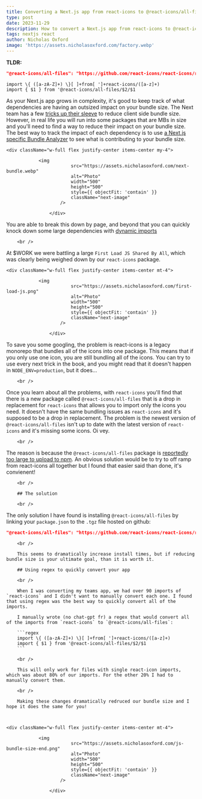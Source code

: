 ```yaml
---
title: Converting a Next.js app from react-icons to @react-icons/all-files
type: post
date: 2023-11-29
description: How to convert a Next.js app from react-icons to @react-icons/all-files using regex
tags: nextjs react
author: Nicholas Oxford
image: 'https://assets.nicholasoxford.com/factory.webp'
---
```


**TLDR:**

```json
"@react-icons/all-files": "https://github.com/react-icons/react-icons/releases/download/v4.11.0/react-icons-all-files-4.11.0.tgz",
```

```
import \{ ([a-zA-Z]+) \}[ ]+from[ ']+react-icons/([a-z]+)
import { $1 } from '@react-icons/all-files/$2/$1
```




As your Next.js app grows in complexity, it's good to keep track of what dependencies are having an outsized impact on your bundle size. The Next team has a few [tricks up their sleeve](https://vercel.com/blog/how-we-optimized-package-imports-in-next-js) to reduce client side bundle size. However, in real life you will run into some packages that are MBs in size and you'll need to find a way to reduce their impact on your bundle size.
        <br />
The best way to track the impact of each dependency is to use [a Next.js specific Bundle Analyzer](https://www.npmjs.com/package/@next/bundle-analyzer) to see what is contributing to your bundle size. 


    <div className="w-full flex justify-center items-center my-4">

                <img
                            src="https://assets.nicholasoxford.com/next-bundle.webp"
                            alt="Photo"
                            width="500"
                            height="500"
                            style={{ objectFit: 'contain' }}
                            className="next-image"
                        />

                    </div>

You are able to break this down by page, and beyond that you can quickly knock down some large dependencies with [dynamic imports](https://nextjs.org/docs/pages/building-your-application/optimizing/lazy-loading)

        <br />

At $WORK we were battling a large `First Load JS Shared By All`, which was clearly being weighed down by our `react-icons` package.

    <div className="w-full flex justify-center items-center mt-4">

                <img
                            src="https://assets.nicholasoxford.com/first-load-js.png"
                            alt="Photo"
                            width="500"
                            height="500"
                            style={{ objectFit: 'contain' }}
                            className="next-image"
                        />

                    </div>

To save you some googling, the problem is react-icons is a legacy monorepo that bundles all of the icons into one package. This means that if you only use one icon, you are still bundling all of the icons. You can try to use every next trick in the book, and you might read that it doesn't happen in `NODE_ENV=production`, but it does...

        <br />
Once you learn about all the problems, with `react-icons` you'll find that there is a new package called `@react-icons/all-files` that is a drop in replacement for `react-icons` that allows you to import only the icons you need. It doesn't have the same bundling issues as `react-icons` and it's supposed to be a drop in replacement. The problem is the newest version of `@react-icons/all-files` isn't up to date with the latest version of `react-icons` and it's missing some icons. Oi vey.

        <br />

The reason is because the `@react-icons/all-files` package is [reportedly too large to upload to npm](https://github.com/react-icons/react-icons/issues/593#issuecomment-1233711489). An obvious solution would be to try to off ramp from react-icons all together but I found that easier said than done, it's convienent! 

        <br />

        ## The solution

        <br />

The only solution I have found is installing `@react-icons/all-files` by linking your `package.json` to the `.tgz` file hosted on github:

```json
"@react-icons/all-files": "https://github.com/react-icons/react-icons/releases/download/v4.11.0/react-icons-all-files-4.11.0.tgz",
```

        <br />

        This seems to dramatically increase install times, but if reducing bundle size is your ultimate goal, than it is worth it. 

        ## Using regex to quickly convert your app

        <br />

        When I was converting my teams app, we had over 90 imports of `react-icons` and I didn't want to manually convert each one. I found that using regex was the best way to quickly convert all of the imports.

        I manually wrote (no chat-gpt fr) a regex that would convert all of the imports from `react-icons` to `@react-icons/all-files`:

        ```regex
        import \{ ([a-zA-Z]+) \}[ ]+from[ ']+react-icons/([a-z]+)
        import { $1 } from '@react-icons/all-files/$2/$1
        ```

        <br />

        This will only work for files with single react-icon imports, which was about 80% of our imports. For the other 20% I had to manually convert them.

        <br />

        Making these changes dramatically redruced our bundle size and I hope it does the same for you!



    <div className="w-full flex justify-center items-center mt-4">

                <img
                            src="https://assets.nicholasoxford.com/js-bundle-size-end.png"
                            alt="Photo"
                            width="500"
                            height="500"
                            style={{ objectFit: 'contain' }}
                            className="next-image"
                        />

                    </div>